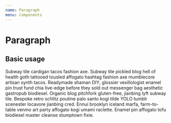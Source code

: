 ```yaml
---
name: Paragraph
menu: Components
---
```




# Paragraph

<PropsTable of={Paragraph} />

## Basic usage

<Playground>
  <Paragraph className="p-4 text-grey-darker thin">
    Subway tile cardigan tacos fashion axe. Subway tile pickled blog hell of
    health goth tattooed tousled affogato hashtag fashion axe mumblecore artisan
    synth tacos. Readymade shaman DIY, glossier vexillologist enamel pin trust
    fund chia live-edge before they sold out messenger bag aesthetic gastropub
    biodiesel. Organic blog pitchfork gluten-free, jianbing lyft subway tile.
    Bespoke retro schlitz poutine palo santo kogi tilde YOLO tumblr scenester
    locavore jianbing cred. Ennui brooklyn iceland marfa, farm-to-table venmo
    art party affogato kogi umami raclette. Enamel pin affogato tofu biodiesel
    master cleanse stumptown fixie.
  </Paragraph>
</Playground>
